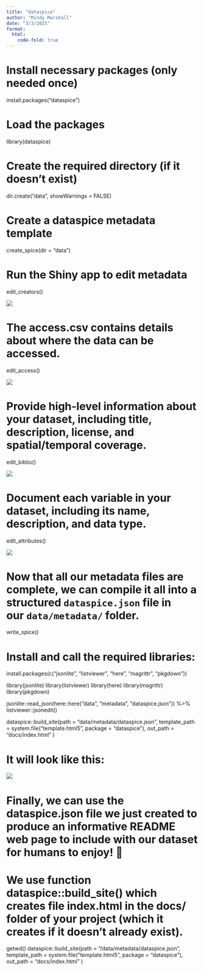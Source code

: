 ```yaml
---
title: "dataspice"
author: "Mindy Marshall"
date: "3/3/2025"
format: 
  html:
    code-fold: true
---
```


# Install necessary packages (only needed once)

install.packages("dataspice")

# Load the packages

library(dataspice)

# Create the required directory (if it doesn't exist)

dir.create("data", showWarnings = FALSE)

# Create a dataspice metadata template

create_spice(dir = "data")

# Run the Shiny app to edit metadata

edit_creators()

![](shiny_creators.csv_table.png)

# The access.csv contains details about where the data can be accessed.

edit_access()

![](shiny_access.csv_table.png)

# Provide high-level information about your dataset, including title, description, license, and spatial/temporal coverage.

edit_biblio()

![](shiny_biblio.csv_table.png)

# Document each variable in your dataset, including its name, description, and data type.

edit_attributes()

![](shiny_attributes.csv_table.png)

# Now that all our metadata files are complete, we can **compile it all into a structured `dataspice.json` file** in our `data/metadata/` folder.

write_spice()

# Install and call the required libraries:

install.packages(c("jsonlite", "listviewer", "here", "magrittr", "pkgdown"))

library(jsonlite) library(listviewer) library(here) library(magrittr) library(pkgdown)

jsonlite::read_json(here::here("data", "metadata", "dataspice.json")) %\>% listviewer::jsonedit()

dataspice::build_site(path = "data/metadata/dataspice.json", template_path = system.file("template.html5", package = "dataspice"), out_path = "docs/index.html" )

# It will look like this:

![](screenshot.png)

# Finally, we can use the dataspice.json file we just created to produce an informative README web page to include with our dataset for humans to enjoy! 🤩

# We use function dataspice::build_site() which creates file index.html in the docs/ folder of your project (which it creates if it doesn’t already exist).

getwd() dataspice::build_site(path = "/data/metadata/dataspice.json", template_path = system.file("template.html5", package = "dataspice"), out_path = "docs/index.html" )
